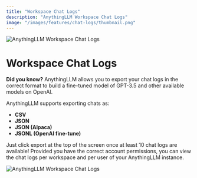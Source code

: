 ```yaml
---
title: "Workspace Chat Logs"
description: "AnythingLLM Workspace Chat Logs"
image: "/images/features/chat-logs/thumbnail.png"
---
```



<Image
  src="/images/features/chat-logs/thumbnail.png" 
  height={1080} 
  width={1920} 
  quality={100}
  alt="AnythingLLM Workspace Chat Logs"
/>

# Workspace Chat Logs

**Did you know?** AnythingLLM allows you to export your chat logs in the correct format to build a fine-tuned model of GPT-3.5 and other available models on OpenAI.

AnythingLLM supports exporting chats as:

- **CSV**
- **JSON**
- **JSON (Alpaca)**
- **JSONL (OpenAI fine-tune)**

Just click export at the top of the screen once at least 10 chat logs are available! Provided you have the correct account permissions, you can view the chat logs per workspace and per user of your AnythingLLM instance.

<Image
  src="/images/features/chat-logs/workspace-chat.png" 
  height={1080} 
  width={1920} 
  quality={100}
  alt="AnythingLLM Workspace Chat Logs"
/>
